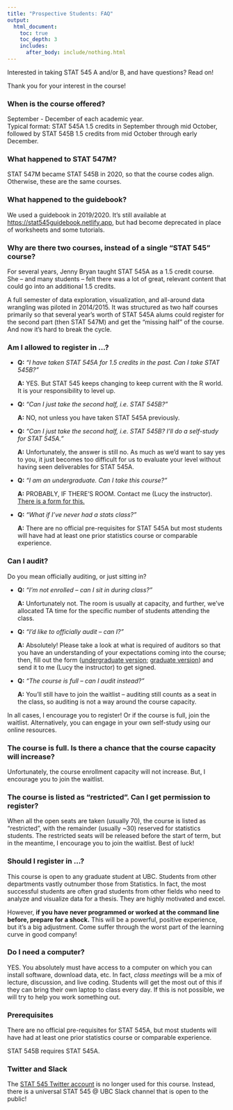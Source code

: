 ```yaml
---
title: "Prospective Students: FAQ"
output:
  html_document:
    toc: true
    toc_depth: 3
    includes:
      after_body: include/nothing.html
---
```


Interested in taking STAT 545 A and/or B, and have questions? Read on!

Thank you for your interest in the course!

### When is the course offered?

September - December of each academic year.\
Typical format: STAT 545A 1.5 credits in September through mid October, followed by STAT 545B 1.5 credits from mid October through early December.

### What happened to STAT 547M?

STAT 547M became STAT 545B in 2020, so that the course codes align. Otherwise, these are the same courses.

### What happened to the guidebook?

We used a guidebook in 2019/2020. It's still available at <https://stat545guidebook.netlify.app>, but had become deprecated in place of worksheets and some tutorials.

### Why are there two courses, instead of a single "STAT 545" course?

For several years, Jenny Bryan taught STAT 545A as a 1.5 credit course. She -- and many students -- felt there was a lot of great, relevant content that could go into an additional 1.5 credits.

A full semester of data exploration, visualization, and all-around data wrangling was piloted in 2014/2015. It was structured as two half courses primarily so that several year's worth of STAT 545A alums could register for the second part (then STAT 547M) and get the "missing half" of the course. And now it's hard to break the cycle.

### Am I allowed to register in ...?

-   **Q:** *"I have taken STAT 545A for 1.5 credits in the past. Can I take STAT 545B?"*

    **A:** YES. But STAT 545 keeps changing to keep current with the R world. It is your responsibility to level up.

-   **Q:** *"Can I just take the second half, i.e. STAT 545B?"*

    **A:** NO, not unless you have taken STAT 545A previously.

-   **Q:** *"Can I just take the second half, i.e. STAT 545B? I'll do a self-study for STAT 545A."*

    **A:** Unfortunately, the answer is still no. As much as we'd want to say yes to you, it just becomes too difficult for us to evaluate your level without having seen deliverables for STAT 545A.

-   **Q:** *"I am an undergraduate. Can I take this course?"*

    **A:** PROBABLY, IF THERE'S ROOM. Contact me (Lucy the instructor). [There is a form for this.](https://www.grad.ubc.ca/forms/enrolment-undergraduate-students-graduate-course)

-   **Q:** *"What if I've never had a stats class?"*

    **A:** There are no official pre-requisites for STAT 545A but most students will have had at least one prior statistics course or comparable experience.

### Can I audit?

Do you mean officially auditing, or just sitting in?

-   **Q:** *"I'm not enrolled -- can I sit in during class?"*

    **A:** Unfortunately not. The room is usually at capacity, and further, we've allocated TA time for the specific number of students attending the class.

-   **Q:** *"I'd like to officially audit -- can I?"*

    **A:** Absolutely! Please take a look at what is required of auditors so that you have an understanding of your expectations coming into the course; then, fill out the form ([undergraduate version](http://students.ubc.ca/enrolment/courses/academic-planning/audit); [graduate version](http://www.grad.ubc.ca/current-students/managing-your-program/audit)) and send it to me (Lucy the instructor) to get signed.

-   **Q:** *"The course is full -- can I audit instead?"*

    **A:** You'll still have to join the waitlist -- auditing still counts as a seat in the class, so auditing is not a way around the course capacity.

In all cases, I encourage you to register! Or if the course is full, join the waitlist. Alternatively, you can engage in your own self-study using our online resources.

### The course is full. Is there a chance that the course capacity will increase?

Unfortunately, the course enrollment capacity will not increase. But, I encourage you to join the waitlist.

### The course is listed as "restricted". Can I get permission to register?

When all the open seats are taken (usually 70), the course is listed as "restricted", with the remainder (usually \~30) reserved for statistics students. The restricted seats will be released before the start of term, but in the meantime, I encourage you to join the waitlist. Best of luck!

### Should I register in ...?

This course is open to any graduate student at UBC. Students from other departments vastly outnumber those from Statistics. In fact, the most successful students are often grad students from other fields who need to analyze and visualize data for a thesis. They are highly motivated and excel.

However, **if you have never programmed or worked at the command line before, prepare for a shock.** This will be a powerful, positive experience, but it's a big adjustment. Come suffer through the worst part of the learning curve in good company!

### Do I need a computer?

YES. You absolutely must have access to a computer on which you can install software, download data, etc. In fact, *class meetings* will be a mix of lecture, discussion, and live coding. Students will get the most out of this if they can bring their own laptop to class every day. If this is not possible, we will try to help you work something out.

### Prerequisites

There are no official pre-requisites for STAT 545A, but most students will have had at least one prior statistics course or comparable experience.

STAT 545B requires STAT 545A.

### Twitter and Slack

The [STAT 545 Twitter account](https://twitter.com/STAT545) is no longer used for this course. Instead, there is a universal STAT 545 \@ UBC Slack channel that is open to the public!
